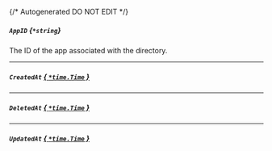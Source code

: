 {/* Autogenerated DO NOT EDIT  */}
##### `AppID` *{`*string`}*
The ID of the app associated with the directory.

---
##### `CreatedAt` [*{ `*time.Time` }*](https://pkg.go.dev/time#Time)

---
##### `DeletedAt` [*{ `*time.Time` }*](https://pkg.go.dev/time#Time)

---
##### `UpdatedAt` [*{ `*time.Time` }*](https://pkg.go.dev/time#Time)


